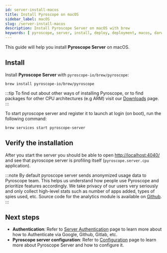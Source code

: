 ```yaml
---
id: server-install-macos
title: Install Pyroscope on macOS
sidebar_label: macOS
slug: /server-install-macos
description: Install Pyroscope Server on macOS with brew
keywords: [ pyroscope, server, install, deploy, deployment, macos, darwin, brew, homebrew, package ]
---
```





This guide will help you install **Pyroscope Server** on <FontAwesomeIcon color="#0db7ed" icon={faApple}/> macOS.

## Install

Install **Pyroscope Server** with `pyroscope-io/brew/pyroscope`:
```shell
brew install pyroscope-io/brew/pyroscope
```

:::tip
To find out about other ways of installing Pyroscope, or to find packages for other CPU architectures (e.g ARM) visit our [Downloads](/downloads) page.
:::

To start pyroscope server and register it to launch at login (on boot), run the following command:

```shell
brew services start pyroscope-server
```

## Verify the installation

After you start the server you should be able to open [http://localhost:4040/](http://localhost:4040/) and see that pyroscope server is profiling itself (`pyroscope.server.cpu` application).

:::note
By default pyroscope server sends anonymized usage data to Pyroscope team. This helps us understand how people use Pyroscope and prioritize features accordingly. We take privacy of our users very seriously and only collect high-level stats such as number of apps added, types of spies used, etc. Source code for the analytics module is available on [Github](https://github.com/pyroscope-io/pyroscope/blob/main/pkg/analytics/analytics.go).
:::

## Next steps
- **Authentication**: Refer to [Server Authentication](auth-google.mdx) page to learn more about how to Authenticate via Google, Github, Gitlab, etc.
- **Pyroscope server configuration**: Refer to [Configuration](configuration.mdx) page to learn more about Pyroscope Server and how to configure it.

